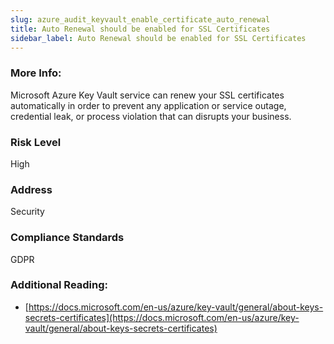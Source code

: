 ```yaml
---
slug: azure_audit_keyvault_enable_certificate_auto_renewal
title: Auto Renewal should be enabled for SSL Certificates
sidebar_label: Auto Renewal should be enabled for SSL Certificates
---
```


### More Info:

Microsoft Azure Key Vault service can renew your SSL certificates automatically in order to prevent any application or service outage, credential leak, or process violation that can disrupts your business.

### Risk Level

High

### Address

Security

### Compliance Standards

GDPR

### Additional Reading:

- [https://docs.microsoft.com/en-us/azure/key-vault/general/about-keys-secrets-certificates](https://docs.microsoft.com/en-us/azure/key-vault/general/about-keys-secrets-certificates) 

